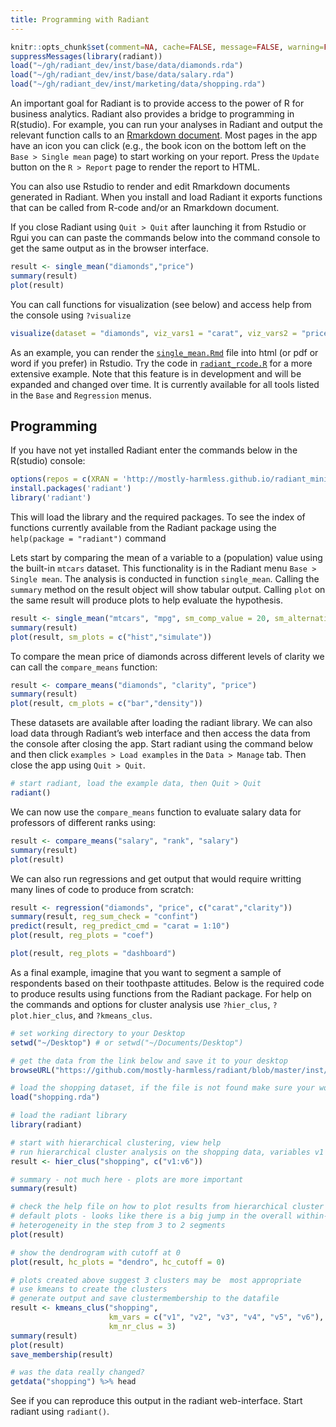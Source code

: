 ```yaml
---
title: Programming with Radiant
---
```


```r
knitr::opts_chunk$set(comment=NA, cache=FALSE, message=FALSE, warning=FALSE)
suppressMessages(library(radiant))
load("~/gh/radiant_dev/inst/base/data/diamonds.rda")
load("~/gh/radiant_dev/inst/base/data/salary.rda")
load("~/gh/radiant_dev/inst/marketing/data/shopping.rda")
```

An important goal for Radiant is to provide access to the power of R for business analytics. Radiant also provides a bridge to programming in R(studio). For example, you can run your analyses in Radiant and output the relevant function calls to an [Rmarkdown document](http://rmarkdown.rstudio.com/). Most pages in the app have an icon you can click (e.g., the book icon on the bottom left on the `Base > Single mean` page) to start working on your report. Press the `Update` button on the `R > Report` page to render the report to HTML.

You can also use Rstudio to render and edit Rmarkdown documents generated in Radiant. When you install and load Radiant it exports functions that can be called from R-code and/or an Rmarkdown document.

If you close Radiant using `Quit > Quit` after launching it from Rstudio or Rgui you can can paste the commands below into the command console to get the same output as in the browser interface.

```r
result <- single_mean("diamonds","price")
summary(result)
plot(result)
```

You can call functions for visualization (see below) and access help from the console using `?visualize`

```r
visualize(dataset = "diamonds", viz_vars1 = "carat", viz_vars2 = "price", viz_type = "scatter", viz_facet_row = "clarity", viz_color = "clarity")
```

As an example, you can render the [`single_mean.Rmd`](https://github.com/mostly-harmless/radiant/blob/master/inst/examples/single_mean.Rmd?raw=true) file into html (or pdf or word if you prefer) in Rstudio. Try the code in [`radiant_rcode.R`](https://raw.githubusercontent.com/mostly-harmless/radiant/master/inst/examples/radiant_rcode.R) for a more extensive example. Note that this feature is in development and will be expanded and changed over time. It is currently available for all tools listed in the `Base` and `Regression` menus.

## Programming

If you have not yet installed Radiant enter the commands below in the R(studio) console:

```r
options(repos = c(XRAN = 'http://mostly-harmless.github.io/radiant_miniCRAN/'))
install.packages('radiant')
library('radiant')
```

This will load the library and the required packages. To see the index of functions currently available from the Radiant package using the `help(package = "radiant")` command

Lets start by comparing the mean of a variable to a (population) value using the built-in `mtcars` dataset. This functionality is in the Radiant menu `Base > Single mean`. The analysis is conducted in function `single_mean`. Calling the `summary` method on the result object will show tabular output. Calling `plot` on the same result will produce plots to help evaluate the hypothesis.

```r
result <- single_mean("mtcars", "mpg", sm_comp_value = 20, sm_alternative = "greater")
summary(result)
plot(result, sm_plots = c("hist","simulate"))
```

To compare the mean price of diamonds across different levels of clarity we can call the `compare_means` function:

```r
result <- compare_means("diamonds", "clarity", "price")
summary(result)
plot(result, cm_plots = c("bar","density"))
```

These datasets are available after loading the radiant library. We can also load data through Radiant's web interface and then access the data from the console after closing the app. Start radiant using the command below and then click `examples > Load examples` in the `	Data > Manage` tab. Then close the app using `Quit > Quit`.

```r
# start radiant, load the example data, then Quit > Quit
radiant()
```

We can now use the `compare_means` function to evaluate salary data for professors of different ranks using:

```r
result <- compare_means("salary", "rank", "salary")
summary(result)
plot(result)
```

We can also run regressions and get output that would require writting many lines of code to produce from scratch:

```r
result <- regression("diamonds", "price", c("carat","clarity"))
summary(result, reg_sum_check = "confint")
predict(result, reg_predict_cmd = "carat = 1:10")
plot(result, reg_plots = "coef")
```
```r
plot(result, reg_plots = "dashboard")
```

As a final example, imagine that you want to segment a sample of respondents based on their toothpaste attitudes. Below is the required code to produce results using functions from the Radiant package. For help on the commands and options for cluster analysis use `?hier_clus`, `?plot.hier_clus`, and `?kmeans_clus`.

```r
# set working directory to your Desktop
setwd("~/Desktop") # or setwd("~/Documents/Desktop")

# get the data from the link below and save it to your desktop
browseURL("https://github.com/mostly-harmless/radiant/blob/master/inst/marketing/data/shopping.rda?raw=true")

# load the shopping dataset, if the file is not found make sure your working directory is set to Desktop
load("shopping.rda")

# load the radiant library
library(radiant)

# start with hierarchical clustering, view help
# run hierarchical cluster analysis on the shopping data, variables v1 through v6
result <- hier_clus("shopping", c("v1:v6"))

# summary - not much here - plots are more important
summary(result)

# check the help file on how to plot results from hierarchical cluster analysis
# default plots - looks like there is a big jump in the overall within-cluster
# heterogeneity in the step from 3 to 2 segments
plot(result)

# show the dendrogram with cutoff at 0
plot(result, hc_plots = "dendro", hc_cutoff = 0)

# plots created above suggest 3 clusters may be  most appropriate
# use kmeans to create the clusters
# generate output and save clustermembership to the datafile
result <- kmeans_clus("shopping",
                      km_vars = c("v1", "v2", "v3", "v4", "v5", "v6"),
                      km_nr_clus = 3)
summary(result)
plot(result)
save_membership(result)

# was the data really changed?
getdata("shopping") %>% head

```

See if you can reproduce this output in the radiant web-interface. Start radiant using `radiant()`.






